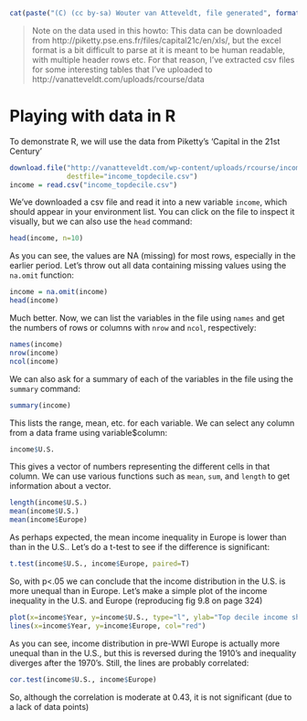 ```r
cat(paste("(C) (cc by-sa) Wouter van Atteveldt, file generated", format(Sys.Date(), format="%B %d %Y")))
```

> Note on the data used in this howto: 
> This data can be downloaded from http://piketty.pse.ens.fr/files/capital21c/en/xls/, 
> but the excel format is a bit difficult to parse at it is meant to be human readable, with multiple header rows etc. 
> For that reason, I've extracted csv files for some interesting tables that I've uploaded to 
> http://vanatteveldt.com/uploads/rcourse/data

Playing with data in R
========================================================


To demonstrate R, we will use the data from Piketty's 'Capital in the 21st Century' 

```r
download.file("http://vanatteveldt.com/wp-content/uploads/rcourse/income_topdecile.csv", 
              destfile="income_topdecile.csv")
income = read.csv("income_topdecile.csv")
```

We've downloaded a csv file and read it into a new variable `income`, which should appear in your environment list. 
You can click on the file to inspect it visually, but we can also use the `head` command:

```r
head(income, n=10)
```

As you can see, the values are NA (missing) for most rows, especially in the earlier period.
Let's throw out all data containing missing values using the `na.omit` function:

```r
income = na.omit(income)
head(income)
```

Much better. 
Now, we can list the variables in the file using `names` and get the numbers of rows or columns with `nrow` and `ncol`, respectively:

```r
names(income)
nrow(income)
ncol(income)
```

We can also ask for a summary of each of the variables in the file using the `summary` command:

```r
summary(income)
```

This lists the range, mean, etc. for each variable. 
We can select any column from a data frame using variable$column:

```r
income$U.S.
```

This gives a vector of numbers representing the different cells in that column. 
We can use various functions such as `mean`, `sum`, and `length` to get information about a vector.

```r
length(income$U.S.)
mean(income$U.S.)
mean(income$Europe)
```

As perhaps expected, the mean income inequality in Europe is lower than than in the U.S..
Let's do a t-test to see if the difference is significant:

```r
t.test(income$U.S., income$Europe, paired=T)
```

So, with p<.05 we can conclude that the income distribution in the U.S. is more unequal than in Europe. 
Let's make a simple plot of the income inequality in the U.S. and Europe
(reproducing fig 9.8 on page 324)

```r
plot(x=income$Year, y=income$U.S., type="l", ylab="Top decile income share", xlab="Year", ylim=c(0, 0.5))
lines(x=income$Year, y=income$Europe, col="red")
```

As you can see, income distribution in pre-WWI Europe is actually more unequal than in the U.S., 
but this is reversed during the 1910's and inequality diverges after the 1970's. 
Still, the lines are probably correlated:

```r
cor.test(income$U.S., income$Europe)
```

So, although the correlation is moderate at 0.43, it is not significant (due to a lack of data points)
